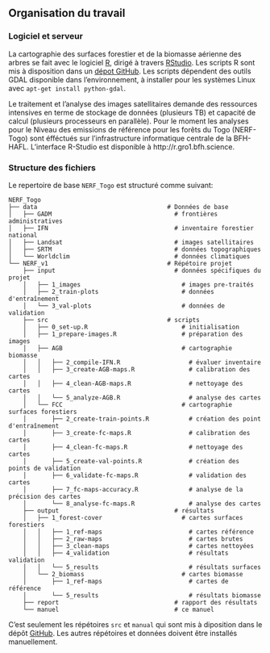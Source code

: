 
## Organisation du travail 

### Logiciel et serveur

La cartographie des surfaces forestier et de la biomasse aérienne des arbres se fait avec le logiciel [R](https://www.r-project.org), dirigé à travers [RStudio](https://rstudio.com). Les scripts R sont mis à disposition dans un [dépot GitHub](https://github.com/ogardi/NERF-Togo). Les scripts dépendent des outils GDAL disponible dans l'environnement, à installer pour les systèmes Linux avec `apt-get install python-gdal`. 

Le traitement et l'analyse des images satellitaires demande des ressources intensives en terme de stockage de données (plusieurs TB) et capacité de calcul (plusieurs processeurs en parallèle). Pour le moment les analyses pour le Niveau des emissions de référence pour les forêts du Togo (NERF-Togo) sont éfféctués sur l'infrastructure informatique centrale de la BFH-HAFL. L'interface R-Studio est disponible à http://r.gro1.bfh.science.

### Structure des fichiers

Le repertoire de base `NERF_Togo` est structuré comme suivant: 

```
NERF_Togo
├── data                                    # Données de base
│   ├── GADM                                  # frontières administratives
│   ├── IFN                                   # inventaire forestier national
│   ├── Landsat                               # images satellitaires
│   ├── SRTM                                  # données topographiques
│   └── Worldclim                             # données climatiques
└── NERF_v1                                 # Répétoire projet
    ├── input                                 # données spécifiques du projet
    │   ├── 1_images                            # images pre-traités                              
    │   ├── 2_train-plots                       # données d'entraînement                       
    │   └── 3_val-plots                         # données de validation
    ├── src                                 # scripts
    │   ├── 0_set-up.R                          # initialisation
    │   ├── 1_prepare-images.R                  # préparation des images  
    │   ├── AGB                                 # cartographie biomasse
    │   │   ├── 2_compile-IFN.R                   # évaluer inventaire
    │   │   ├── 3_create-AGB-maps.R               # calibration des cartes
    │   │   ├── 4_clean-AGB-maps.R                # nettoyage des cartes
    │   │   └── 5_analyze-AGB.R                   # analyse des cartes
    │   └── FCC                                 # cartographie surfaces forestiers
    │       ├── 2_create-train-points.R           # création des point d'entraînement
    │       ├── 3_create-fc-maps.R                # calibration des cartes
    │       ├── 4_clean-fc-maps.R                 # nettoyage des cartes
    │       ├── 5_create-val-points.R             # création des points de validation
    │       ├── 6_validate-fc-maps.R              # validation des cartes
    │       ├── 7_fc-maps-accuracy.R              # analyse de la précision des cartes
    │       └── 8_analyse-fc-maps.R               # analyse des cartes  
    ├── output                                # résultats
    │   ├── 1_forest-cover                      # cartes surfaces forestiers
    │   │   ├── 1_ref-maps                        # cartes référence
    │   │   ├── 2_raw-maps                        # cartes brutes
    │   │   ├── 3_clean-maps                      # cartes nettoyées
    │   │   ├── 4_validation                      # résultats validation
    │   │   └── 5_results                         # résultats surfaces
    │   └── 2_biomass                           # cartes biomasse
    │       ├── 1_ref-maps                        # cartes de référence
    │       └── 5_results                         # résultats biomasse
    ├── report                                # rapport des résultats
    └── manuel                                # ce manuel
```

C'est seulement les répétoires `src` et `manual` qui sont mis à diposition dans le dépôt [GitHub](https://github.com/ogardi/NERF-Togo). Les autres répétoires et données doivent être installés manuellement.